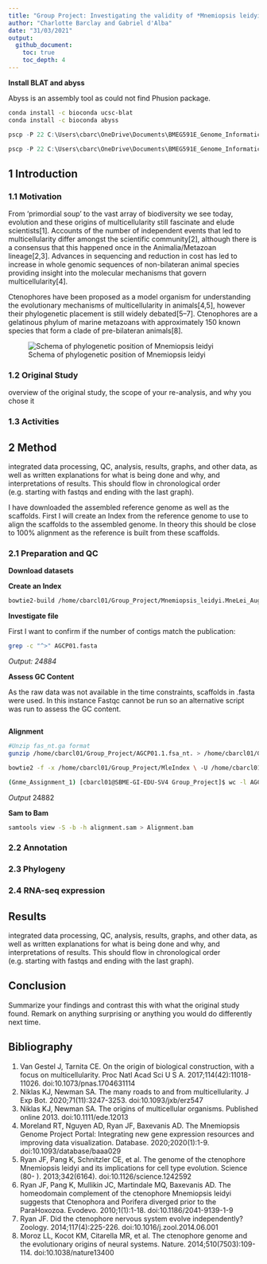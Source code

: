 ```yaml
---
title: "Group Project: Investigating the validity of *Mnemiopsis leidyi* as a model organism for the study of multicellularity"
author: "Charlotte Barclay and Gabriel d'Alba"
date: "31/03/2021"
output:
  github_document:
    toc: true
    toc_depth: 4
---
```


**Install BLAT and abyss**

Abyss is an assembly tool as could not find Phusion package.

```bash
conda install -c bioconda ucsc-blat
conda install -c bioconda abyss
```


```r
pscp -P 22 C:\Users\cbarc\OneDrive\Documents\BMEG591E_Genome_Informatics\Group_Project\Mle_sequence.fasta cbarcl01@gi-edu-sv4.bme.ubc.ca:/home/cbarcl01/Group_Project

pscp -P 22 C:\Users\cbarc\OneDrive\Documents\BMEG591E_Genome_Informatics\Group_Project\mle_RefSeq_genome.fasta cbarcl01@gi-edu-sv4.bme.ubc.ca:/home/cbarcl01/Group_Project
```

## 1 Introduction

### 1.1 Motivation

From ‘primordial soup’ to the vast array of biodiversity we see today, evolution and these origins of multicellularity still fascinate and elude scientists[1].  Accounts of the number of independent events that led to multicellularity differ amongst the scientific community[2], although there is a consensus that this happened once in the Animalia/Metazoan lineage[2,3]. Advances in sequencing and reduction in cost has led to increase in whole genomic sequences of non-bilateran animal species providing insight into the molecular mechanisms that govern multicellularity[4].

Ctenophores have been proposed as a model organism for understanding the evolutionary mechanisms of multicellularity in animals[4,5], however their phylogenetic placement is still widely debated[5–7]. Ctenophores are a gelatinous phylum of marine metazoans with approximately 150 known species that form a clade of pre-bilateran animals[8].

![Schema of phylogenetic position of Mnemiopsis leidyi](https://github.com/cbarcl01/CB_BMEG591E-repository/blob/master/Group_Project/Mle.jpg)

### 1.2 Original Study


overview of the original study, the scope of your re-analysis, and why you chose it

### 1.3 Activities

## 2 Method

integrated data processing, QC, analysis, results, graphs, and other data, as well as written explanations for what is being done and why, and interpretations of results. This should flow in chronological order (e.g. starting with fastqs and ending with the last graph).

I have downloaded the assembled reference genome as well as the scaffolds. First I will create an Index from the reference genome to use to align the scaffolds to the assembled genome. In theory this should be close to 100% alignment as the reference is built from these scaffolds. 

### 2.1 Preparation and QC

**Download datasets**


**Create an Index**

```bash
bowtie2-build /home/cbarcl01/Group_Project/Mnemiopsis_leidyi.MneLei_Aug2011.dna.nonchromosomal.fa.gz MleIndex
```

**Investigate file**

First I want to confirm if the number of contigs match the publication:

```bash
grep -c "^>" AGCP01.fasta
```

*Output: 24884*

**Assess GC Content**

As the raw data was not available in the time constraints, scaffolds in .fasta were used. In this instance Fastqc cannot be run so an alternative script was run to assess the GC content.

```bash

```


**Alignment**

```bash
#Unzip fas_nt.ga format
gunzip /home/cbarcl01/Group_Project/AGCP01.1.fsa_nt. > /home/cbarcl01/Group_Project/AGCP01.fasta 

bowtie2 -f -x /home/cbarcl01/Group_Project/MleIndex \ -U /home/cbarcl01/Group_Project/AGCP01.fasta  \ -S /home/cbarcl01/Group_Project/AGCP01.sam
```


```bash
(Gnme_Assignment_1) [cbarcl01@SBME-GI-EDU-SV4 Group_Project]$ wc -l AGCP01.sam
````

*Output*
24882

**Sam to Bam**
```bash
samtools view -S -b -h alignment.sam > Alignment.bam
```

### 2.2 Annotation


### 2.3 Phylogeny


### 2.4 RNA-seq expression

## Results

integrated data processing, QC, analysis, results, graphs, and other data, as well as written explanations for what is being done and why, and interpretations of results. This should flow in chronological order (e.g. starting with fastqs and ending with the last graph).


## Conclusion

Summarize your findings and contrast this with what the original study found. Remark on anything surprising or anything you would do differently next time.


## Bibliography

1.	Van Gestel J, Tarnita CE. On the origin of biological construction, with a focus on multicellularity. Proc Natl Acad Sci U S A. 2017;114(42):11018-11026. doi:10.1073/pnas.1704631114
2. 	Niklas KJ, Newman SA. The many roads to and from multicellularity. J Exp Bot. 2020;71(11):3247-3253. doi:10.1093/jxb/erz547
3. 	Niklas KJ, Newman SA. The origins of multicellular organisms. Published online 2013. doi:10.1111/ede.12013
4.  Moreland RT, Nguyen AD, Ryan JF, Baxevanis AD. The Mnemiopsis Genome Project Portal: Integrating new gene expression resources and improving data visualization. Database. 2020;2020(1):1-9. doi:10.1093/database/baaa029
5. 	Ryan JF, Pang K, Schnitzler CE, et al. The genome of the ctenophore Mnemiopsis leidyi and its implications for cell type evolution. Science (80- ). 2013;342(6164). doi:10.1126/science.1242592
6. 	Ryan JF, Pang K, Mullikin JC, Martindale MQ, Baxevanis AD. The homeodomain complement of the ctenophore Mnemiopsis leidyi suggests that Ctenophora and Porifera diverged prior to the ParaHoxozoa. Evodevo. 2010;1(1):1-18. doi:10.1186/2041-9139-1-9
7. 	Ryan JF. Did the ctenophore nervous system evolve independently? Zoology. 2014;117(4):225-226. doi:10.1016/j.zool.2014.06.001
8. 	Moroz LL, Kocot KM, Citarella MR, et al. The ctenophore genome and the evolutionary origins of neural systems. Nature. 2014;510(7503):109-114. doi:10.1038/nature13400

